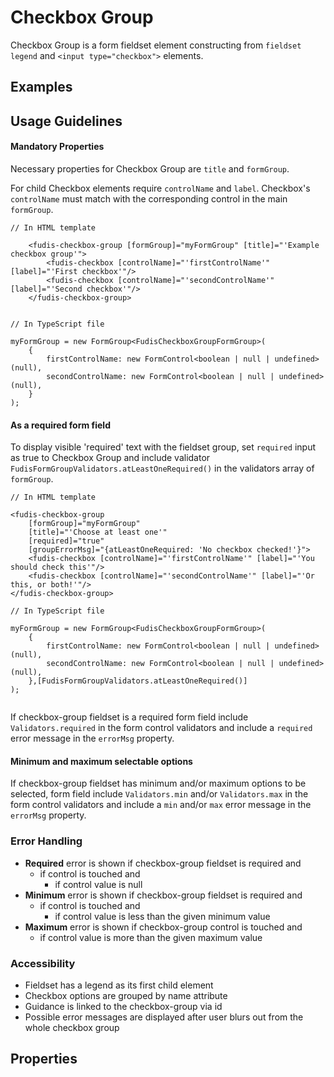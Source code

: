 
<Meta title="Components/Form/Checkbox Group" />

# Checkbox Group

Checkbox Group is a form fieldset element constructing from `fieldset` `legend` and `<input type="checkbox">` elements.

## Examples

<Canvas of={CheckboxGroupStories.Example}></Canvas>

## Usage Guidelines

#### Mandatory Properties

Necessary properties for Checkbox Group are `title` and `formGroup`.

For child Checkbox elements require `controlName` and `label`. Checkbox's `controlName` must match with the corresponding control in the main `formGroup`.

```
// In HTML template

	<fudis-checkbox-group [formGroup]="myFormGroup" [title]="'Example checkbox group'">
		<fudis-checkbox [controlName]="'firstControlName'" [label]="'First checkbox'"/>
		<fudis-checkbox [controlName]="'secondControlName'" [label]="'Second checkbox'"/>
	</fudis-checkbox-group>


// In TypeScript file

myFormGroup = new FormGroup<FudisCheckboxGroupFormGroup>(
	{
		firstControlName: new FormControl<boolean | null | undefined>(null),
		secondControlName: new FormControl<boolean | null | undefined>(null),
	}
);
```

#### As a required form field

To display visible 'required' text with the fieldset group, set `required` input as true to Checkbox Group and include validator `FudisFormGroupValidators.atLeastOneRequired()` in the validators array of `formGroup`.

```
// In HTML template

<fudis-checkbox-group
	[formGroup]="myFormGroup"
	[title]="'Choose at least one'"
	[required]="true"
	[groupErrorMsg]="{atLeastOneRequired: 'No checkbox checked!'}">
	<fudis-checkbox [controlName]="'firstControlName'" [label]="'You should check this'"/>
	<fudis-checkbox [controlName]="'secondControlName'" [label]="'Or this, or both!'"/>
</fudis-checkbox-group>

// In TypeScript file

myFormGroup = new FormGroup<FudisCheckboxGroupFormGroup>(
	{
		firstControlName: new FormControl<boolean | null | undefined>(null),
		secondControlName: new FormControl<boolean | null | undefined>(null),
	},[FudisFormGroupValidators.atLeastOneRequired()]
);


```


If checkbox-group fieldset is a required form field include `Validators.required` in the form control validators and include a `required` error message in the `errorMsg` property.

#### Minimum and maximum selectable options

If checkbox-group fieldset has minimum and/or maximum options to be selected, form field include `Validators.min` and/or `Validators.max` in the form control validators and include a `min` and/or `max` error message in the `errorMsg` property.

### Error Handling

- **Required** error is shown if checkbox-group fieldset is required and
  - if control is touched and
	  - if control value is null
- **Minimum** error is shown if checkbox-group fieldset is required and
  - if control is touched and
    - if control value is less than the given minimum value
- **Maximum** error is shown if checkbox-group control is touched and
  - if control value is more than the given maximum value

### Accessibility

- Fieldset has a legend as its first child element
- Checkbox options are grouped by name attribute
- Guidance is linked to the checkbox-group via id
- Possible error messages are displayed after user blurs out from the whole checkbox group

## Properties

<ArgTypes of={CheckboxGroupComponent} />
